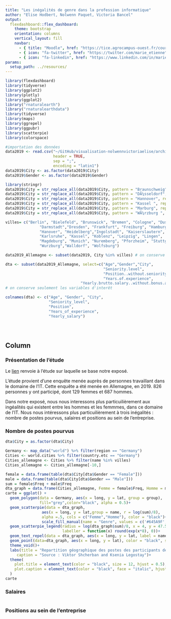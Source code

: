 ```yaml
---
title: "Les inégalités de genre dans la profession informatique"
author: "Elise Hodbert, Nolwenn Paquet, Victoria Bancel"
output: 
  flexdashboard::flex_dashboard:
    theme: bootstrap
    orientation: columns
    vertical_layout: fill
    navbar:
      - { title: "Moodle", href: "https://tice.agrocampus-ouest.fr/course/view.php?id=6726", align: left }
      - { icon: "fa-twitter", href: "https://twitter.com/marie_etienne", align: right }
      - { icon: "fa-linkedin", href: "https://www.linkedin.com/in/marie-etienne-818a7115/", align: right }
params:
  setup_path: ../resources/
---
```


<style>                     
.navbar {
  background-color:#46ACC8;
  border-color:#46ACC8;
}
.navbar-brand {
color:black!important;
}


</style>   


```r
library(flexdashboard)
library(tidyverse)
library(ggplot2)
library(plotly)
library(ggplot2)
library("rnaturalearth")
library("rnaturalearthdata")
library(tidyverse)
library(maps)
library(ggrepel)
library(ggpubr)
library(scatterpie)
library(colorspace)

#importation des données
data2019 <- read.csv("~/GitHub/visualisation-nolwennvictoriaelise/archive/T Salary Survey EU 2019.csv", 
                     header = TRUE, 
                     sep = ";", 
                     encoding = "latin1")
data2019$City <- as.factor(data2019$City)
data2019$Gender <- as.factor(data2019$Gender)

library(stringr)
data2019$City = str_replace_all(data2019$City, pattern = "Braunschweig", replacement = "Brunswick")
data2019$City = str_replace_all(data2019$City, pattern = "DÃ¼sseldorf", replacement = "Dusseldorf")
data2019$City = str_replace_all(data2019$City, pattern = "Hannover", replacement = "Hanover")
data2019$City = str_replace_all(data2019$City, pattern = "Kassel ", replacement = "Kassel")
data2019$City = str_replace_all(data2019$City, pattern = "Marburg", replacement = "Magdeburg")
data2019$City = str_replace_all(data2019$City, pattern = "WÃ¼rzburg ", replacement = "Wurzburg")

villes= c("Berlin", "Bielefeld", "Brunswick", "Bremen", "Cologne", "Dusseldorf",
               "Darmstadt","Dresden", "Frankfurt", "Freiburg", "Hamburg",
               "Hanover", "Heidelberg","Ingolstadt", "Kaiserslautern",
               "Karlsruhe", "Kassel", "Koblenz", "Leipzig", "Lingen",
               "Magdeburg", "Munich", "Nuremberg", "Pforzheim", "Stuttgart", 
               "Wurzburg","Walldorf", "Wolfsburg")

data2019_Allemagne <- subset(data2019, City %in% villes) # on conserve seulement les villes en allemagne

dta <- subset(data2019_Allemagne, select=c("Age","Gender","City",
                                           "Seniority.level",
                                           "Position..without.seniority.",
                                           "Years.of.experience",
                                 "Yearly.brutto.salary..without.bonus.and.stocks."))
# on conserve seulement les variables d'interêt

colnames(dta) <- c("Age", "Gender", "City",
                   "Seniority_level",
                   "Position",
                   "Years_of_experience",
                   "Yearly_salary")





```

Column {.tabset .tabset-fade}
-----------------------------------------------------------------------

### Présentation de l'étude

Le [lien](https://www.asdcode.de/2020/01/it-salary-survey-december-2019.html) renvoie à l'étude sur laquelle se base notre exposé.

L'étude provient d'une enquête menée auprès de personnes travaillant dans le domaine de l'IT. Cette enquête a été menée en Allemagne, en 2019. 826 personnes y ont participé, dont 129 femmes et 687 hommes.

Dans notre exposé, nous nous interessons plus particuilièrement aux ingéalités qui existent entre les hommes et les femmmes, dans ce domaine de l'IT. Nous nous intéressons plus particuilièrement à trois inégalités : nombre de postes pourvus, salaires et positions au sein de l'entreprise.


### Nombre de postes pourvus

```r
dta$City = as.factor(dta$City)

Germany <- map_data("world") %>% filter(region == "Germany")
Cities <- world.cities %>% filter(country.etc == "Germany")
Cities_allemagne <- Cities %>% filter(name %in% villes)
Cities_allemagne <- Cities_allemagne[-10,]

female = data.frame(table(dta$City[dta$Gender == "Female"]))
male = data.frame(table(dta$City[dta$Gender == "Male"]))
sum = female$Freq + male$Freq
dta_graph = data.frame(Cities_allemagne, Femme = female$Freq, Homme = male$Freq, sum = sum)
carte = ggplot() + 
  geom_polygon(data = Germany, aes(x = long, y = lat, group = group), 
               fill="grey",color="black", alpha = 0.5)+
  geom_scatterpie(data = dta_graph, 
                aes(x = long, y = lat,group = name, r = log(sum)/8),
                alpha =.5, cols = c("Femme","Homme"), color = "black")+
                scale_fill_manual(name = "Genre", values = c('#645A9F','#005D67'))+
  geom_scatterpie_legend(radius = log(dta_graph$sum)/8, x = 4, y = 47.5, 
                         labeller = function(x) round(exp(x*8), 0))+
  geom_text_repel(data = dta_graph, aes(x = long, y = lat, label = name), size = 3,   col = "black", family = "sans")+
  geom_point(data=dta_graph, aes(x = long, y = lat), color = "black", size = 1)+
  theme_void()+ 
  labs(title = "Repartition géographique des postes des participants de l'enquête",
     caption = "Source : Viktor Shcherban and Ksenia Legostay")+
  theme(
    plot.title = element_text(color = "black", size = 12, hjust = 0.5),
    plot.caption = element_text(color = "black", face = "italic", hjust = 1)
  )
carte
```



### Salaires

```r

```


### Positions au sein de l'entreprise

```r

```

